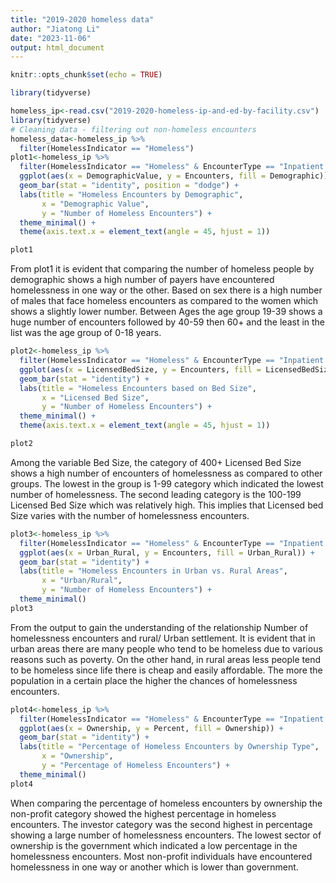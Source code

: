 ```yaml
---
title: "2019-2020 homeless data"
author: "Jiatong Li"
date: "2023-11-06"
output: html_document
---
```


```r
knitr::opts_chunk$set(echo = TRUE)
```
```r
library(tidyverse)
```


```r
homeless_ip<-read.csv("2019-2020-homeless-ip-and-ed-by-facility.csv")
library(tidyverse)
# Cleaning data - filtering out non-homeless encounters
homeless_data<-homeless_ip %>% 
  filter(HomelessIndicator == "Homeless")
plot1<-homeless_ip %>%
  filter(HomelessIndicator == "Homeless" & EncounterType == "Inpatient Hospitalizations") %>%
  ggplot(aes(x = DemographicValue, y = Encounters, fill = Demographic)) +
  geom_bar(stat = "identity", position = "dodge") +
  labs(title = "Homeless Encounters by Demographic",
       x = "Demographic Value",
       y = "Number of Homeless Encounters") +
  theme_minimal() +
  theme(axis.text.x = element_text(angle = 45, hjust = 1))

plot1
```

From plot1 it is evident that comparing the number of homeless people by demographic shows a high number of payers have encountered homelessness in one way or the other. Based on sex there is a high number of males that face homeless encounters as compared to the women which shows a slightly lower number. Between Ages the age group 19-39 shows a huge number of encounters followed by 40-59 then 60+ and the least in the list was the age group of 0-18 years. 
```r
plot2<-homeless_ip %>%
  filter(HomelessIndicator == "Homeless" & EncounterType == "Inpatient Hospitalizations") %>%
  ggplot(aes(x = LicensedBedSize, y = Encounters, fill = LicensedBedSize)) +
  geom_bar(stat = "identity") +
  labs(title = "Homeless Encounters based on Bed Size",
       x = "Licensed Bed Size",
       y = "Number of Homeless Encounters") +
  theme_minimal() +
  theme(axis.text.x = element_text(angle = 45, hjust = 1))

plot2
```

Among the variable Bed Size, the category of 400+ Licensed Bed Size shows a high number of encounters of homelessness as compared to other groups. The lowest in the group is 1-99 category which indicated the lowest number of homelessness. The second leading category is the 100-199 Licensed Bed Size which was relatively high. This implies that Licensed bed Size varies with the number of homelessness encounters.  

```r
plot3<-homeless_ip %>%
  filter(HomelessIndicator == "Homeless" & EncounterType == "Inpatient Hospitalizations") %>%
  ggplot(aes(x = Urban_Rural, y = Encounters, fill = Urban_Rural)) +
  geom_bar(stat = "identity") +
  labs(title = "Homeless Encounters in Urban vs. Rural Areas",
       x = "Urban/Rural",
       y = "Number of Homeless Encounters") +
  theme_minimal()
plot3
```

From the output to gain the understanding of the relationship Number of homelessness encounters and rural/ Urban settlement. It is evident that in urban areas there are many people who tend to be homeless due to various reasons such as poverty. On the other hand, in rural areas less people tend to be homeless since life there is cheap and easily affordable. The more the population in a certain place the higher the chances of homelessness encounters.

```r
plot4<-homeless_ip %>%
  filter(HomelessIndicator == "Homeless" & EncounterType == "Inpatient Hospitalizations") %>%
  ggplot(aes(x = Ownership, y = Percent, fill = Ownership)) +
  geom_bar(stat = "identity") +
  labs(title = "Percentage of Homeless Encounters by Ownership Type",
       x = "Ownership",
       y = "Percentage of Homeless Encounters") +
  theme_minimal()
plot4
```

When comparing the percentage of homeless encounters by ownership the non-profit category showed the highest percentage in homeless encounters. The investor category was the second highest in percentage showing a large number of homelessness encounters. The lowest sector of ownership is the government which indicated a low percentage in the homelessness encounters. Most non-profit individuals have encountered homelessness in one way or another which is lower than government.



